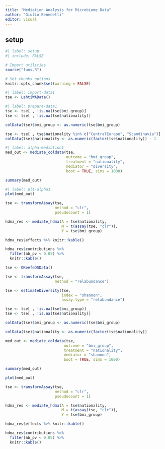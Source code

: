 ```yaml
---
title: "Mediation Analysis for Microbiome Data"
author: "Giulio Benedetti"
editor: visual
---
```


## setup

```r
#| label: setup
#| include: FALSE

# Import utilities
source("funs.R")

# Set chunks options
knitr::opts_chunk$set(warning = FALSE)
```

```r
#| label: import-data1
tse <- LahtiWAData()
```

```r
#| label: prepare-data1
tse <- tse[ , !is.na(tse$bmi_group)]
tse <- tse[ , !is.na(tse$nationality)]

colData(tse)$bmi_group <- as.numeric(tse$bmi_group)

tse <- tse[ , tse$nationality %in% c("CentralEurope", "Scandinavia")]
colData(tse)$nationality <- as.numeric(factor(tse$nationality)) - 1
```

```r
#| label: alpha-mediation1
med_out <- mediate_coldata(tse,
                           outcome = "bmi_group",
                           treatment = "nationality",
                           mediator = "diversity",
                           boot = TRUE, sims = 1000)

summary(med_out)
```

```r
#| label: plt-alpha1
plot(med_out)
```

```r
tse <- transformAssay(tse,
                      method = "clr",
                      pseudocount = 1)

hdma_res <- mediate_hdma(A = tse$nationality,
                         M = t(assay(tse, "clr")),
                         Y = tse$bmi_group)
```

```r
hdma_res$effects %>% knitr::kable()
```

```r
hdma_res$contributions %>% 
  filter(ab_pv < 0.05) %>%
  knitr::kable()
```

```r
tse <- OKeefeDSData()
```

```r
tse <- transformAssay(tse,
                      method = "relabundance")

tse <- estimateDiversity(tse,
                         index = "shannon",
                         assay.type = "relabundance")
```

```r
tse <- tse[ , !is.na(tse$bmi_group)]
tse <- tse[ , !is.na(tse$nationality)]

colData(tse)$bmi_group <- as.numeric(tse$bmi_group)

colData(tse)$nationality <- as.numeric(factor(tse$nationality))
```

```r
med_out <- mediate_coldata(tse,
                          outcome = "bmi_group",
                          treatment = "nationality",
                          mediator = "shannon",
                          boot = TRUE, sims = 1000)

summary(med_out)
```

```r
plot(med_out)
```

```r
tse <- transformAssay(tse,
                      method = "clr",
                      pseudocount = 1)

hdma_res <- mediate_hdma(A = tse$nationality,
                         M = t(assay(tse, "clr")),
                         Y = tse$bmi_group)
```

```r
hdma_res$effects %>% knitr::kable()
```

```r
hdma_res$contributions %>% 
  filter(ab_pv < 0.05) %>%
  knitr::kable()
```
